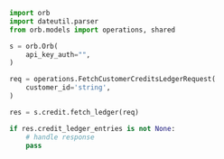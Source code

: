 ```python FetchLedger.py
import orb
import dateutil.parser
from orb.models import operations, shared

s = orb.Orb(
    api_key_auth="",
)

req = operations.FetchCustomerCreditsLedgerRequest(
    customer_id='string',
)

res = s.credit.fetch_ledger(req)

if res.credit_ledger_entries is not None:
    # handle response
    pass
```

